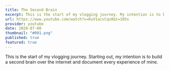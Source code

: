 ```yaml
---
title: The Second Brain
excerpt: This is the start of my vlogging journey. My intention is to build a second brain online.
url: https://www.youtube.com/watch?v=KuV1acvCqs0&t=105s
provider: youtube
date: 2020-07-08
thumbnail: "#001.png"
published: true
featured: true
---
```

This is the start of my vlogging journey. Starting out, my intention is to build a second brain 
over the internet and document every experience of mine.